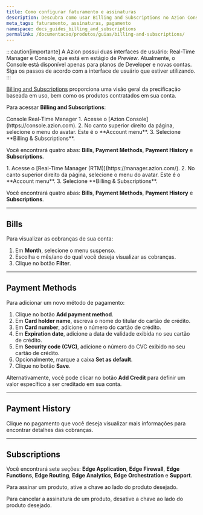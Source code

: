```yaml
---
title: Como configurar faturamento e assinaturas
description: Descubra como usar Billing and Subscriptions no Azion Console.
meta_tags: faturamento, assinaturas, pagamento
namespace: docs_guides_billing_and_subscriptions
permalink: /documentacao/produtos/guias/billing-and-subscriptions/
---
```



:::caution[importante]
A Azion possui duas interfaces de usuário: Real-Time Manager e Console, que está em estágio de *Preview*. Atualmente, o Console está disponível apenas para planos de Developer e novas contas. Siga os passos de acordo com a interface de usuário que estiver utilizando.
:::

[Billing and Subscriptions](/pt-br/documentacao/produtos/gestao-de-contas/billing-and-subscriptions/) proporciona uma visão geral da precificação baseada em uso, bem como os produtos contratados em sua conta.

Para acessar **Billing and Subscriptions**:

<Tabs client:visible>
    <Fragment slot="tab.console">Console</Fragment>
    <Fragment slot="tab.rtm">Real-Time Manager</Fragment>

<Fragment slot="panel.console">
1. Acesse o [Azion Console](https://console.azion.com).
2. No canto superior direito da página, selecione o menu do avatar. Este é o **Account menu**.
3. Selecione **Billing & Subscriptions**.

Você encontrará quatro abas: **Bills**, **Payment Methods**, **Payment History** e **Subscriptions**.
</Fragment>

<Fragment slot="panel.rtm">
1. Acesse o [Real-Time Manager (RTM)](https://manager.azion.com/).
2. No canto superior direito da página, selecione o menu do avatar. Este é o **Account menu**.
3. Selecione **Billing & Subscriptions**.

Você encontrará quatro abas: **Bills**, **Payment Methods**, **Payment History** e **Subscriptions**.
</Fragment>

</Tabs>

---

## Bills

Para visualizar as cobranças de sua conta:

1. Em **Month**, selecione o menu suspenso.
2. Escolha o mês/ano do qual você deseja visualizar as cobranças.
3. Clique no botão **Filter**.

---

## Payment Methods

Para adicionar um novo método de pagamento:

1. Clique no botão **Add payment method**.
2. Em **Card holder name**, escreva o nome do titular do cartão de crédito.
3. Em **Card number**, adicione o número do cartão de crédito.
4. Em **Expiration date**, adicione a data de validade exibida no seu cartão de crédito.
5. Em **Security code (CVC)**, adicione o número do CVC exibido no seu cartão de crédito.
6. Opcionalmente, marque a caixa **Set as default**.
7. Clique no botão **Save**.

Alternativamente, você pode clicar no botão **Add Credit** para definir um valor específico a ser creditado em sua conta.

---

## Payment History

Clique no pagamento que você deseja visualizar mais informações para encontrar detalhes das cobranças.

---

## Subscriptions

Você encontrará sete seções: **Edge Application**, **Edge Firewall**, **Edge Functions**, **Edge Routing**, **Edge Analytics**, **Edge Orchestration** e **Support**.

Para assinar um produto, ative a chave ao lado do produto desejado.

Para cancelar a assinatura de um produto, desative a chave ao lado do produto desejado.
